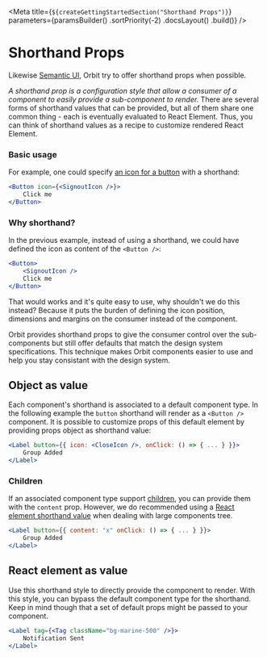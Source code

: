 
<Meta
    title={`${createGettingStartedSection("Shorthand Props")}`}
    parameters={paramsBuilder()
        .sortPriority(-2)
        .docsLayout(<IntroductionLayout sourcePath="/" />)
        .build()}
/>

# Shorthand Props

Likewise [Semantic UI](https://react.semantic-ui.com/shorthand-props/), Orbit try to offer shorthand props when possible.

_A shorthand prop is a configuration style that allow a consumer of a component to easily provide a sub-component to render._ There are several forms of shorthand values that can be provided, but all of them share one common thing - each is eventually evaluated to React Element. Thus, you can think of shorthand values as a recipe to customize rendered React Element.

### Basic usage

For example, one could specify [an icon for a button](?path=/docs/components-button--icon#icon) with a shorthand:

```jsx dark
<Button icon={<SignoutIcon />}>
    Click me
</Button>
```

### Why shorthand?

In the previous example, instead of using a shorthand, we could have defined the icon as content of the `<Button />`:

```jsx dark
<Button>
    <SignoutIcon />
    Click me
</Button>
```

That would works and it's quite easy to use, why shouldn't we do this instead? Because it puts the burden of defining the icon position, dimensions and margins on the consumer instead of the component.

Orbit provides shorthand props to give the consumer control over the sub-components but still offer defaults that match the design system specifications. This technique makes Orbit components easier to use and help you stay consistant with the design system.

## Object as value

Each component's shorthand is associated to a default component type. In the following example the `button` shorthand will render as a `<Button />` component. It is possible to customize props of this default element by providing props object as shorthand value:

```jsx dark
<Label button={{ icon: <CloseIcon />, onClick: () => { ... } }}>
    Group Added
</Label>
```

### Children

If an associated component type support [children](https://reactjs.org/docs/composition-vs-inheritance.html), you can provide them with the `content` prop. However, we do recommended using a [React element shorthand value](#react-element-as-value) when dealing with large components tree.

```jsx dark
<Label button={{ content: "x" onClick: () => { ... } }}>
    Group Added
</Label>
```

## React element as value

Use this shorthand style to directly provide the component to render. With this style, you can bypass the default component type for the shorthand. Keep in mind though that a set of default props might be passed to your component.

```jsx dark
<Label tag={<Tag className="bg-marine-500" />}>
    Notification Sent
</Label>
```
